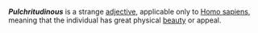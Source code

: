 '''''Pulchritudinous''''' is a strange [[adjective]], applicable only to [[Homo sapiens]], meaning that the individual has great physical [[beauty]] or appeal.